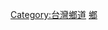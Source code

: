 {{Catnav|頁面分類|地理|国家|亚洲国家|中華民國|台灣|台灣交通|台灣鄉道}}
{{catmore|澎湖縣鄉道列表}}

[[Category:台灣鄉道|Category:台灣鄉道]]
[[Category:澎湖縣道路|鄉]]